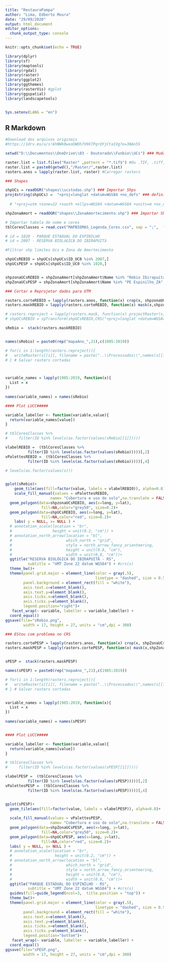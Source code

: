 ---
title: "RestauraPampa"
author: "Lima, Edberto Moura"
date: "29/09/2020"
output: html_document
editor_options: 
  chunk_output_type: console
---

```{r setup, include=FALSE}
knitr::opts_chunk$set(echo = TRUE)

library(dplyr)
library(sf)
library(maptools)
library(rgdal)
library(raster)
library(ggplot2)
library(ggthemes)
library(rasterVis) #gplot
library(ggspatial)
library(landscapetools)


Sys.setenv(LANG = "en")

```

## R Markdown


```{r ShapesRaster}

#Download dos arquivos originais
#https://1drv.ms/u/s!AhNWk0wxoDWOh7V9X7PqrQYjCta1Vg?e=3NAn5S

setwd("D:\\Documentos\\OneDrive\\03 - Doutorado\\Funbio\\UCs") ### Mudar esse diretorio

raster.list = list.files("Raster" ,pattern = "*.tif$") #Ou .TIF, .tiff, etc
raster.list = paste0(getwd(),"/Raster/",raster.list)
rasters.anos = lapply(raster.list, raster) #Carregar rasters

### Shapes

shpUCs = readOGR("shapes\\ucstodas.shp") ### Importar Shps
proj4string(shpUCs) =  "+proj=longlat +datum=WGS84 +no_defs" ### definir sistema de projeção
  
  # "+proj=utm +zone=22 +south +ellps=WGS84 +datum=WGS84 +units=m +no_defs"

shpZonaAmort = readOGR("shapes\\ZonaAmortecimento.shp") ### Importar Shps

# Importar tabela de nome e cores
tblCoresClasses = read.csv("MAPBIOMAS_Legenda_Cores.csv", sep = ";",  fileEncoding="UTF-8-BOM")

# id = 1020 - PARQUE ESTADUAL DO ESPINILHO	
# id = 2007 - RESERVA BIOLóGICA DO IBIRAPUITã	

#Filtrar shp limites Ucs e Zona de Amortecimento

shpUCsREBIO = shpUCs[shpUCs$ID_UC0 %in% 2007,]
shpUCsPESP = shpUCs[shpUCs$ID_UC0 %in% 1020,]


shpzonaUCsREBIO = shpZonaAmort[shpZonaAmort$Name %in% "Rebio Ibirapuita_ZA",]
shpZonaUCsPESP = shpZonaAmort[shpZonaAmort$Name %in% "PE Espinilho_ZA",]


```


```{r REBIO}

### Cortar e Reprojetar dados para UTM 

rasters.corteREBIO = lapply(rasters.anos, function(x) crop(x, shpzonaUCsREBIO)) #Cortar rasters
rasters.maskREBIO = lapply(rasters.corteREBIO, function(x) mask(x,shpzonaUCsREBIO)) 

# rasters.reproject = lapply(rasters.mask, function(x) projectRaster(x,res=30, crs="+proj=utm +zone=22 +south +ellps=WGS84 +datum=WGS84 +units=m +no_defs", method = "ngb")) 
# shpUCsREBIO = spTransform(shpUCsREBIO,CRS("+proj=longlat +datum=WGS84 +no_defs +ellps=WGS84 +towgs84=0,0,0 "))

sRebio =  stack(rasters.maskREBIO)


names(sRebio) = paste0(rep("mapaAno_",21),c(1985:2019))

# for(i in 1:length(rasters.reproject)){
#   writeRaster(s[[i]], filename = paste("..\\Processados\\",names(s[[i]]),".tif", sep=""))
# } # Salvar rasters cortadas



variable_names = lapply(1985:2019, function(x){
  List = x
})
       
names(variable_names) = names(sRebio)

#### Plot LUCC#####

variable_labeller <- function(variable,value){
  return(variable_names[value])
}

# tblCoresClasses %>% 
#     filter(ID %in% levels(as.factor(values(sRebio[[1]]))))

vlabelREBIO =  (tblCoresClasses %>% 
          filter(ID %in% levels(as.factor(values(sRebio)))))[,2]
vPalettesREBIO =  (tblCoresClasses %>% 
          filter(ID %in% levels(as.factor(values(sRebio)))))[,4]

# levels(as.factor(values(s)))


gplot(sRebio)+
    geom_tile(aes(fill=factor(value, labels = vlabelREBIO)), alpha=0.8)+
    scale_fill_manual(values = vPalettesREBIO,
                    name= "Cobertura e uso do solo",na.translate = FALSE)+
  geom_polygon(data=shpzonaUCsREBIO, aes(x=long, y=lat),
                fill=NA,color="grey50", size=0.2)+
  geom_polygon(data=shpUCsREBIO, aes(x=long, y=lat),
                fill=NA,color="red", size=0.2)+
    labs( y = NULL, x= NULL ) +
  # annotation_scale(location = "br", 
  #                  height = unit(0.2, "cm")) +
  # annotation_north_arrow(location = "bl",
  #                        which_north = "grid",
  #                        style = north_arrow_fancy_orienteering, 
  #                        height = unit(0.8, "cm"),
  #                        width = unit(0.8, "cm"))+
  ggtitle("RESERVA BIOLÓGICA DO IBIRAPUITÃ - RS", 
          subtitle = "UMT Zone 22 datum WGS84") + #crs(s)
  theme_bw()+
  theme(panel.grid.major = element_line(color = gray(.5),
                                        linetype = "dashed", size = 0.5),
        panel.background = element_rect(fill = "white"),
        axis.text.x=element_blank(),
        axis.text.y=element_blank(), 
        axis.ticks.x=element_blank(),
        axis.ticks.y=element_blank(),
        legend.position="right")+
   facet_wrap(~ variable, labeller = variable_labeller) +
  coord_equal()
ggsave(file="sRebio.png",
        width = 17, height = 27, units = "cm",dpi = 300)


```

```{r PESP}

### EStou com problema no CRS

rasters.cortePESP = lapply(rasters.anos, function(x) crop(x, shpZonaUCsPESP)) #Cortar rasters
rasters.maskPESP = lapply(rasters.cortePESP, function(x) mask(x,shpZonaUCsPESP)) 


sPESP =  stack(rasters.maskPESP)

names(sPESP) = paste0(rep("mapaAno_",21),c(1985:2019))

# for(i in 1:length(rasters.reproject)){
#   writeRaster(s[[i]], filename = paste("..\\Processados\\",names(s[[i]]),".tif", sep=""))
# } # Salvar rasters cortadas


variable_names = lapply(1985:2019, function(x){
  List = x
})
       
names(variable_names) = names(sPESP)


#### Plot LUCC#####

variable_labeller <- function(variable,value){
  return(variable_names[value])
}

# tblCoresClasses %>% 
#     filter(ID %in% levels(as.factor(values(sPESP[[1]]))))

vlabelPESP =  (tblCoresClasses %>% 
          filter(ID %in% levels(as.factor(values(sPESP)))))[,2]
vPalettesPESP =  (tblCoresClasses %>% 
          filter(ID %in% levels(as.factor(values(sPESP)))))[,4]


gplot(sPESP)+
  geom_tile(aes(fill=factor(value, labels = vlabelPESP)), alpha=0.8)+
  
  scale_fill_manual(values = vPalettesPESP,
                    name= "Cobertura e uso do solo",na.translate = FALSE)+
  geom_polygon(data=shpZonaUCsPESP, aes(x=long, y=lat),
                fill=NA,color="grey50", size=0.2)+
  geom_polygon(data=shpUCsPESP, aes(x=long, y=lat),
                fill=NA,color="red", size=0.2)+
  labs( y = NULL, x= NULL ) +
  # annotation_scale(location = "br", 
  #                   height = unit(0.2, "cm")) +
  # annotation_north_arrow(location = "bl",
  #                        which_north = "grid",
  #                        style = north_arrow_fancy_orienteering, 
  #                        height = unit(0.8, "cm"),
  #                        width = unit(0.8, "cm"))+
  ggtitle("PARQUE ESTADUAL DO ESPINILHO - RS", 
          subtitle = "UMT Zone 22 datum WGS84") + #crs(s)
  guides(fill=guide_legend(ncol=3,  title.position = "top")) +
  theme_bw()+
  theme(panel.grid.major = element_line(color = gray(.5),
                                        linetype = "dashed", size = 0.5),
        panel.background = element_rect(fill = "white"),
        axis.text.x=element_blank(),
        axis.text.y=element_blank(), 
        axis.ticks.x=element_blank(),
        axis.ticks.y=element_blank(),
        legend.position="bottom")+
   facet_wrap(~ variable, labeller = variable_labeller) +
  coord_equal()
ggsave(file="sPESP.png",
        width = 17, height = 27, units = "cm",dpi = 300)

```

